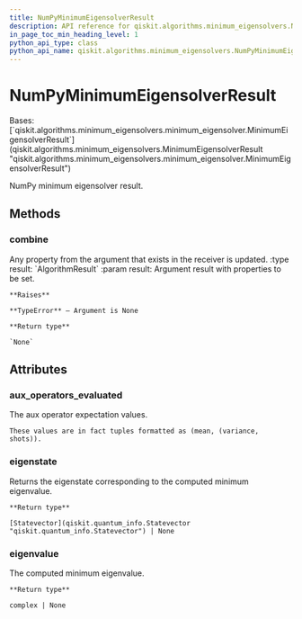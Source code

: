 ```yaml
---
title: NumPyMinimumEigensolverResult
description: API reference for qiskit.algorithms.minimum_eigensolvers.NumPyMinimumEigensolverResult
in_page_toc_min_heading_level: 1
python_api_type: class
python_api_name: qiskit.algorithms.minimum_eigensolvers.NumPyMinimumEigensolverResult
---
```


# NumPyMinimumEigensolverResult

<Class id="qiskit.algorithms.minimum_eigensolvers.NumPyMinimumEigensolverResult" github="https://github.com/qiskit/qiskit/tree/stable/0.23/qiskit/algorithms/minimum_eigensolvers/numpy_minimum_eigensolver.py" signature="NumPyMinimumEigensolverResult">
  Bases: [`qiskit.algorithms.minimum_eigensolvers.minimum_eigensolver.MinimumEigensolverResult`](qiskit.algorithms.minimum_eigensolvers.MinimumEigensolverResult "qiskit.algorithms.minimum_eigensolvers.minimum_eigensolver.MinimumEigensolverResult")

  NumPy minimum eigensolver result.

  ## Methods

  ### combine

  <Function id="qiskit.algorithms.minimum_eigensolvers.NumPyMinimumEigensolverResult.combine" name="combine" signature="NumPyMinimumEigensolverResult.combine(result)">
    Any property from the argument that exists in the receiver is updated. :type result: `AlgorithmResult` :param result: Argument result with properties to be set.

    **Raises**

    **TypeError** – Argument is None

    **Return type**

    `None`
  </Function>

  ## Attributes

  ### aux\_operators\_evaluated

  <Attribute id="qiskit.algorithms.minimum_eigensolvers.NumPyMinimumEigensolverResult.aux_operators_evaluated" name="aux_operators_evaluated">
    The aux operator expectation values.

    These values are in fact tuples formatted as (mean, (variance, shots)).
  </Attribute>

  ### eigenstate

  <Attribute id="qiskit.algorithms.minimum_eigensolvers.NumPyMinimumEigensolverResult.eigenstate" name="eigenstate">
    Returns the eigenstate corresponding to the computed minimum eigenvalue.

    **Return type**

    [Statevector](qiskit.quantum_info.Statevector "qiskit.quantum_info.Statevector") | None
  </Attribute>

  ### eigenvalue

  <Attribute id="qiskit.algorithms.minimum_eigensolvers.NumPyMinimumEigensolverResult.eigenvalue" name="eigenvalue">
    The computed minimum eigenvalue.

    **Return type**

    complex | None
  </Attribute>
</Class>

